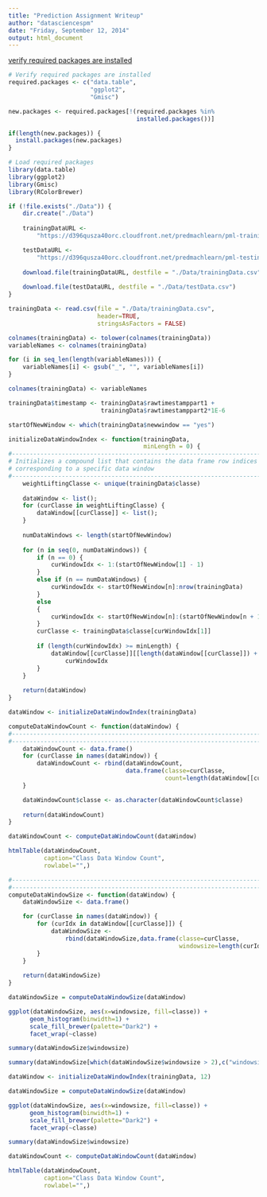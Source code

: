```yaml
---
title: "Prediction Assignment Writeup"
author: "datasciencespm"
date: "Friday, September 12, 2014"
output: html_document
---
```

[verify required packages are installed][1]
```r

# Verify required packages are installed
required.packages <- c("data.table",
                       "ggplot2",
                       "Gmisc")

new.packages <- required.packages[!(required.packages %in% 
                                    installed.packages())]

if(length(new.packages)) {
  install.packages(new.packages)
} 

# Load required packages
library(data.table)
library(ggplot2)
library(Gmisc)
library(RColorBrewer)
```

```r
if (!file.exists("./Data")) {
    dir.create("./Data")
    
    trainingDataURL <- 
        "https://d396qusza40orc.cloudfront.net/predmachlearn/pml-training.csv"

    testDataURL <-
        "https://d396qusza40orc.cloudfront.net/predmachlearn/pml-testing.csv"
    
    download.file(trainingDataURL, destfile = "./Data/trainingData.csv")
    
    download.file(testDataURL, destfile = "./Data/testData.csv")
}

trainingData <- read.csv(file = "./Data/trainingData.csv",
                         header=TRUE,
                         stringsAsFactors = FALSE)

colnames(trainingData) <- tolower(colnames(trainingData))
variableNames <- colnames(trainingData)

for (i in seq_len(length(variableNames))) {
    variableNames[i] <- gsub("_", "", variableNames[i])
}

colnames(trainingData) <- variableNames

trainingData$timestamp <- trainingData$rawtimestamppart1 + 
                          trainingData$rawtimestamppart2*1E-6
```

```r
startOfNewWindow <- which(trainingData$newwindow == "yes")

initializeDataWindowIndex <- function(trainingData,
                                      minLength = 0) {
#------------------------------------------------------------------------
# Initializes a compound list that contains the data frame row indices
# corresponding to a specific data window
#------------------------------------------------------------------------
    weightLiftingClasse <- unique(trainingData$classe)
    
    dataWindow <- list();
    for (curClasse in weightLiftingClasse) {
        dataWindow[[curClasse]] <- list();    
    }
    
    numDataWindows <- length(startOfNewWindow)
    
    for (n in seq(0, numDataWindows)) {
        if (n == 0) {
            curWindowIdx <- 1:(startOfNewWindow[1] - 1)
        }
        else if (n == numDataWindows) {
            curWindowIdx <- startOfNewWindow[n]:nrow(trainingData)
        }
        else
        {
            curWindowIdx <- startOfNewWindow[n]:(startOfNewWindow[n + 1]- 1)
        }
        curClasse <- trainingData$classe[curWindowIdx[1]]
    
        if (length(curWindowIdx) >= minLength) {
            dataWindow[[curClasse]][[length(dataWindow[[curClasse]]) + 1]] <- 
                curWindowIdx            
        }
    }
    
    return(dataWindow)
}

dataWindow <- initializeDataWindowIndex(trainingData)

computeDataWindowCount <- function(dataWindow) {
#------------------------------------------------------------------------
#------------------------------------------------------------------------
    dataWindowCount <- data.frame()
    for (curClasse in names(dataWindow)) {
        dataWindowCount <- rbind(dataWindowCount,
                                 data.frame(classe=curClasse,
                                            count=length(dataWindow[[curClasse]])))
    }

    dataWindowCount$classe <- as.character(dataWindowCount$classe)
    
    return(dataWindowCount)
}

dataWindowCount <- computeDataWindowCount(dataWindow)

htmlTable(dataWindowCount,
          caption="Class Data Window Count",
          rowlabel="",)
```

```r
#------------------------------------------------------------------------
#------------------------------------------------------------------------
computeDataWindowSize <- function(dataWindow) {
    dataWindowSize <- data.frame()

    for (curClasse in names(dataWindow)) {
        for (curIdx in dataWindow[[curClasse]]) {
            dataWindowSize <- 
                rbind(dataWindowSize,data.frame(classe=curClasse,
                                                windowsize=length(curIdx)))
        }
    }
    
    return(dataWindowSize)
}

dataWindowSize = computeDataWindowSize(dataWindow)

ggplot(dataWindowSize, aes(x=windowsize, fill=classe)) + 
      geom_histogram(binwidth=1) + 
      scale_fill_brewer(palette="Dark2") + 
      facet_wrap(~classe)

summary(dataWindowSize$windowsize)

summary(dataWindowSize[which(dataWindowSize$windowsize > 2),c("windowsize")])
```

```r
dataWindow <- initializeDataWindowIndex(trainingData, 12)

dataWindowSize = computeDataWindowSize(dataWindow)

ggplot(dataWindowSize, aes(x=windowsize, fill=classe)) + 
      geom_histogram(binwidth=1) + 
      scale_fill_brewer(palette="Dark2") + 
      facet_wrap(~classe)

summary(dataWindowSize$windowsize)

dataWindowCount <- computeDataWindowCount(dataWindow)

htmlTable(dataWindowCount,
          caption="Class Data Window Count",
          rowlabel="",)
```


[1]: http://stackoverflow.com/questions/9341635/how-can-i-check-for-installed-r-packages-before-running-install-packages
[2]: http://stackoverflow.com/questions/4605206/drop-columns-r-data-frame
[3]: http://stackoverflow.com/questions/5430338/remove-data-frame-row-names-when-using-xtable
[4]: http://tex.stackexchange.com/questions/165329/controlling-formatting-options-for-xtable

